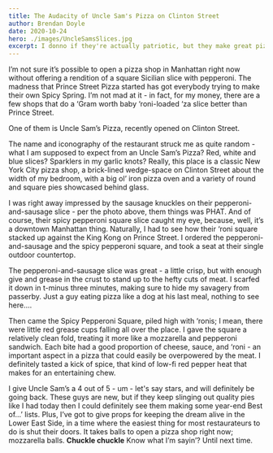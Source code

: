 ```yaml
---
title: The Audacity of Uncle Sam's Pizza on Clinton Street
author: Brendan Doyle
date: 2020-10-24
hero: ./images/UncleSamsSlices.jpg
excerpt: I donno if they're actually patriotic, but they make great pizza.
---
```

I’m not sure it’s possible to open a pizza shop in Manhattan right now without offering a rendition of a square Sicilian slice with pepperoni. The madness that Prince Street Pizza started has got everybody trying to make their own Spicy Spring. I’m not mad at it - in fact, for my money, there are a few shops that do a ‘Gram worth baby ‘roni-loaded ‘za slice better than Prince Street.

One of them is Uncle Sam’s Pizza, recently opened on Clinton Street.

The name and iconography of the restaurant struck me as quite random - what I am supposed to expect from an Uncle Sam’s Pizza? Red, white and blue slices? Sparklers in my garlic knots? Really, this place is a classic New York City pizza shop, a brick-lined wedge-space on Clinton Street about the width of my bedroom, with a big ol’ iron pizza oven and a variety of round and square pies showcased behind glass.

I was right away impressed by the sausage knuckles on their pepperoni-and-sausage slice - per the photo above, them things was PHAT. And of course, their spicy pepperoni square slice caught my eye, because, well, it’s a downtown Manhattan thing. Naturally, I had to see how their ‘roni square stacked up against the King Kong on Prince Street. I ordered the pepperoni-and-sausage and the spicy pepperoni square, and took a seat at their single outdoor countertop.

The pepperoni-and-sausage slice was great - a little crisp, but with enough give and grease in the crust to stand up to the hefty cuts of meat. I scarfed it down in t-minus three minutes, making sure to hide my savagery from passerby. Just a guy eating pizza like a dog at his last meal, nothing to see here….

Then came the Spicy Pepperoni Square, piled high with ‘ronis; I mean, there were little red grease cups falling all over the place. I gave the square a relatively clean fold, treating it more like a mozzarella and pepperoni sandwich. Each bite had a good proportion of cheese, sauce, and ‘roni - an important aspect in a pizza that could easily be overpowered by the meat. I definitely tasted a kick of spice, that kind of low-fi red pepper heat that makes for an entertaining chew.

I give Uncle Sam’s a 4 out of 5 - um - let's say stars, and will definitely be going back. These guys are new, but if they keep slinging out quality pies like I had today then I could definitely see them making some year-end Best of…’ lists. Plus, I’ve got to give props for keeping the dream alive in the Lower East Side, in a time where the easiest thing for most restaurateurs to do is shut their doors. It takes balls to open a pizza shop right now; mozzarella balls. **Chuckle chuckle** Know what I’m sayin’? Until next time.
